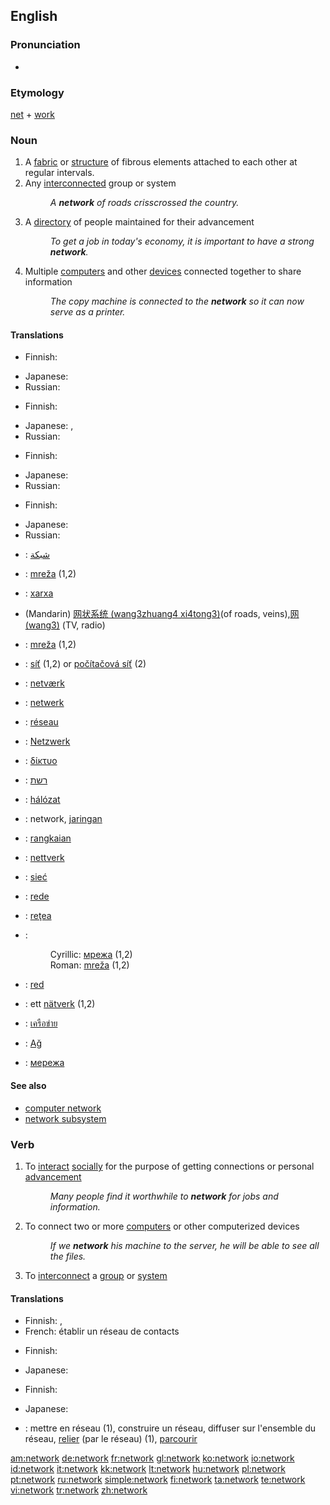 {{wikipedia}}
==English==

===Pronunciation===
*{{audio|en-us-network.ogg|Audio (US)}}

===Etymology===
[[net]] + [[work]]

===Noun===
{{en-noun}}
# A [[fabric]] or [[structure]] of fibrous elements attached to each other at regular intervals.
# Any [[interconnect]]ed group or system
#:''A '''network''' of roads crisscrossed the country.''
# A [[directory]] of people maintained for their advancement
#:''To get a job in today's economy, it is important to have a strong '''network'''.''
# Multiple [[computer]]s and other [[device]]s connected together to share information
#:''The copy machine is connected to the '''network''' so it can now serve as a printer.''

====Translations====
{{trans-top|a fabric or structure of fibrous elements}}
* Finnish: {{t|fi|verkko}}
{{trans-mid}}
* Japanese: {{t|ja|sc=Jpan|編み目|tr=amime}}
* Russian: {{t|ru|сеть|f|sc=Cyrl|tr=s'et'}}
{{trans-bottom}}

{{trans-top|any interconnected group or system}}
* Finnish: {{t|fi|verkko}}
{{trans-mid}}
* Japanese: {{t|ja|sc=Jpan|網|tr=mō}}, {{t|ja|sc=Jpan|系統|tr=kētō}}
* Russian: {{t|ru|сеть|f|sc=Cyrl|tr=s'et'}}
{{trans-bottom}}

{{trans-top|directory of people}}
* Finnish: {{t|fi|verkosto}}
{{trans-mid}}
* Japanese: {{t|ja|sc=Jpan|人脈|tr=jinmyaku}}
* Russian: {{t|ru|связи|f|p|sc=Cyrl|tr=sv'ázi}}
{{trans-bottom}}

{{trans-top|multiple computers and other devices connected together}}
* Finnish: {{t|fi|verkko}}
{{trans-mid}}
* Japanese: {{t|ja|sc=Jpan|ネットワーク|tr=nettowāku}}
* Russian: {{t|ru|сеть|f|sc=Cyrl|tr=s'et'}}
{{trans-bottom}}

{{ttbc-top}}
* {{ttbc|Arabic}}: [[شبكة]]
* {{ttbc|Bosnian}}: [[mreža#Bosnian|mreža]] {{f}} (1,2)
* {{ttbc|Catalan}}: [[xarxa]]
* {{ttbc|Chinese}} (Mandarin) [[网状系统 (wang3zhuang4 xi4tong3)]](of roads, veins),[[网 (wang3)]] (TV, radio)
* {{ttbc|Croatian}}: [[mreža#Croatian|mreža]] {{f}} (1,2)
* {{ttbc|Czech}}: [[síť]] (1,2) or [[počítačová síť]] (2) {{f}}
* {{ttbc|Danish}}: [[netværk]]
* {{ttbc|Dutch}}: [[netwerk]]
* {{ttbc|French}}: [[réseau]]
* {{ttbc|German}}: [[Netzwerk]] {{n}}
* {{ttbc|Greek}}: [[δίκτυο]] {{n}}
* {{ttbc|Hebrew}}: [[רשת]] {{f}}
{{ttbc-mid}}
* {{ttbc|Hungarian}}: [[hálózat]]
* {{ttbc|Indonesian}}: network, [[jaring]]an
* {{ttbc|Malay}}: [[rangkai]]an
* {{ttbc|Norwegian}}: [[nettverk]]
* {{ttbc|Polish}}: [[sieć]] {{f}}
* {{ttbc|Portuguese}}: [[rede]]
* {{ttbc|Romanian}}: [[reţea]] {{f}}
* {{ttbc|Serbian}}:
*:Cyrillic: [[мрежа#Serbian|мрежа]] {{f}} (1,2)
*:Roman: [[mreža#Serbian|mreža]] {{f}} (1,2)
* {{ttbc|Spanish}}: [[red#Spanish|red]]
* {{ttbc|Swedish}}: ett [[nätverk]] (1,2)
* {{ttbc|Thai}}: [[เครือข่าย]]
* {{ttbc|Turkish}}: [[Ağ]]
* {{ttbc|Ukrainian}}: [[мережа]] {{f}}
{{ttbc-bottom}}

====See also====
*[[computer network]]
*[[network subsystem]]

===Verb===
{{en-verb|network|ing}}

# {{intransitive}} To [[interact]] [[social]]ly for the purpose of getting connections or personal [[advance]]ment
#:''Many people find it worthwhile to '''network''' for jobs and information.''
# {{transitive}} To connect two or more [[computer]]s or other computerized devices
#:''If we '''network''' his machine to the server, he will be able to see all the files.''
# {{transitive}} To [[interconnect]] a [[group]] or [[system]]

====Translations====
{{trans-top|interact socially}}
* Finnish: {{t|fi|verkottua}}, {{t|fi|verkostoitua}}
* French: établir un réseau de contacts
{{trans-bottom}}

{{trans-top|to connect two or more computers or other computerized devices}}
* Finnish: {{t|fi|verkottaa}}
{{trans-mid}}
* Japanese: {{t|ja|sc=Jpan|ネットに接続する|tr=netto ni setsuzoku suru}}
{{trans-bottom}}

{{trans-top|to interconnect a group or system}}
* Finnish: {{t|fi|verkottaa}}
{{trans-mid}}
* Japanese: {{t|ja|sc=Jpan|系統を組む|tr=kētō wo kumu}}
{{trans-bottom}}

{{ttbc-top}}
* {{ttbc|French}}: mettre en réseau (1), construire un réseau, diffuser sur l'ensemble du réseau, [[relier]] (par le réseau) (1), [[parcourir]]
{{ttbc-bottom}}

[[am:network]]
[[de:network]]
[[fr:network]]
[[gl:network]]
[[ko:network]]
[[io:network]]
[[id:network]]
[[it:network]]
[[kk:network]]
[[lt:network]]
[[hu:network]]
[[pl:network]]
[[pt:network]]
[[ru:network]]
[[simple:network]]
[[fi:network]]
[[ta:network]]
[[te:network]]
[[vi:network]]
[[tr:network]]
[[zh:network]]